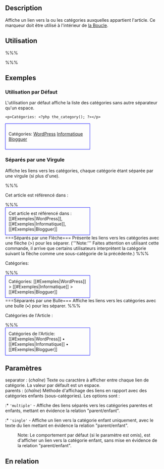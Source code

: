 {{French Header}}
== Description ==

Affiche un lien vers la ou les catégories auxquelles appartient l'article. Ce marqueur doit être utilisé à l'intérieur de [[fr:La_Boucle|la Boucle]].

== Utilisation ==

%%% <?php the_category('separator', 'parents' ); ?> %%%

== Exemples ==

===Utilisation par Défaut===

L'utilisation par défaut affiche la liste des catégories sans autre séparateur qu'un espace.

<pre><p>Catégories: <?php the_category(); ?></p></pre>

<div style="border:1px solid blue; width:50%; padding:10px">Catégories: [[#Exemples|WordPress]] [[#Exemples|Informatique]] [[#Exemples|Blogguer]]</div>

===Séparés par une Virgule===

Affiche les liens vers les catégories, chaque catégorie étant séparée par une virgule (si plus d'une).

%%% <p>Cet article est référencé dans : <?php the_category(', '); ?></p> %%%

<div style="border:1px solid blue; width:50%; padding:10px">Cet article est référencé dans : [[#Exemples|WordPress]], [[#Exemples|Informatique]], [[#Exemples|Blogguer]]</div>

===Séparés par une Flèche===

Présente les liens vers les catégories avec une flèche (&gt;) pour les séparer.

('''Note:''' Faites attention en utilisant cette commande, il arrive que certains utilisateurs interprètent la catégorie suivant la flèche comme une sous-catégorie de la précédente.)

%%% <p>Catégories: <?php the_category(' &amp;gt; '); ?></p> %%%

<div style="padding: 10px; width: 50%; border:solid 1px blue">Catégories: [[#Exemples|WordPress]] > [[#Exemples|Informatique]] > [[#Exemples|Blogguer]]</div>

===Sépararés par une Bulle===

Affiche les liens vers les catégories avec une bulle (&bull;) pour les séparer.

%%% <p>Catégories de l'Article : <?php the_category(' &amp;bull; '); ?></p> %%%

<div style="padding: 10px; width: 50%; border:solid 1px blue">Catégories de l'Article: [[#Exemples|WordPress]] &bull; [[#Exemples|Informatique]] &bull; [[#Exemples|Blogguer]]</div>

== Paramètres ==

; separator : (''chaîne'') Texte ou caractère à afficher entre chaque lien de catégorie. La valeur par défault est un espace.
; parents : (''chaîne'') Méthode d'affichage des liens en rapport avec des catégories enfants (sous-catégories). Les options sont :
:* <tt>'multiple'</tt> - Affiche des liens séparés vers les catégories parentes et enfants, mettant en évidence la relation "parent/enfant".
:* <tt>'single'</tt> - Affiche un lien vers la catégorie enfant uniquement, avec le texte du lien mettant en évidence la relation "parent/enfant".
: Note: Le comportement par défaut (si le paramètre est omis), est d'afficher un lien vers la catégorie enfant, sans mise en évidence de la relation "parent/enfant".

== En relation ==

{{Categorie Marqueurs}}